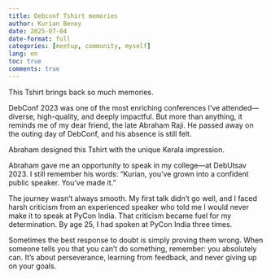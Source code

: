 ```yaml
---
title: Debconf Tshirt memories
author: Kurian Benoy
date: 2025-07-04
date-format: full
categories: [meetup, community, myself]
lang: en
toc: true
comments: true
---
```


This Tshirt brings back so much memories.

DebConf 2023 was one of the most enriching conferences I’ve attended—diverse, high-quality, and deeply impactful. But more than anything, it reminds me of my dear friend, the late Abraham Raji. He passed away on the outing day of DebConf, and his absence is still felt.

Abraham designed this Tshirt with the unique Kerala impression.

Abraham gave me an opportunity to speak in my college—at DebUtsav 2023. I still remember his words: “Kurian, you’ve grown into a confident public speaker. You’ve made it.”

The journey wasn't always smooth. My first talk didn't go well, and I faced harsh criticism from an experienced speaker who told me I would never make it to speak at PyCon India.
That criticism became fuel for my determination. By age 25, I had spoken at PyCon India three times.

Sometimes the best response to doubt is simply proving them wrong. When someone tells you that you can't do something, remember: you absolutely can. It's about perseverance, learning from feedback, and never giving up on your goals.
